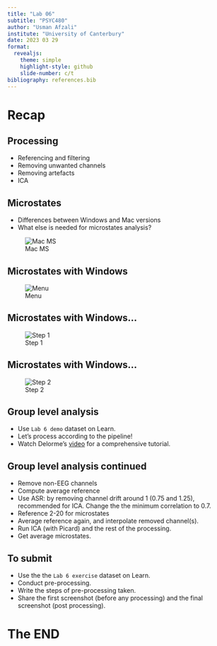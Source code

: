 ```yaml
---
title: "Lab 06"
subtitle: "PSYC480"
author: "Usman Afzali"
institute: "University of Canterbury"
date: 2023 03 29
format: 
  revealjs:
    theme: simple
    highlight-style: github
    slide-number: c/t
bibliography: references.bib
---
```


# Recap {background-color="orange"}

## Processing {background-color="#346bc8"}

-   Referencing and filtering
-   Removing unwanted channels
-   Removing artefacts
-   ICA

## Microstates {background-color="#346bc8"}

-   Differences between Windows and Mac versions
-   What else is needed for microstates analysis?

![Mac MS](/figs/ms-mac.png)

## Microstates with Windows {background-color="#346bc8"}

![Menu](/figs/ms-win3.png)

## Microstates with Windows... {background-color="#346bc8"}

![Step 1](/figs/ms-win1.png)

## Microstates with Windows... {background-color="#346bc8"}

![Step 2](/figs/ms-win2.png)

## Group level analysis {background-color="#346bc8"}

::: incremental

-   Use `Lab 6 demo` dataset on Learn.
-   Let's process according to the pipeline!
-   Watch Delorme's [video](https://eeglab.org/tutorials/10_Group_analysis/multiple_subject_proccessing_overview.html) for a comprehensive tutorial.
:::

##  Group level analysis continued {background-color="#346bc8"}

::: incremental
-   Remove non-EEG channels
-   Compute average reference
-   Use ASR: by removing channel drift around 1 (0.75 and 1.25), recommended for ICA. Change the the minimum correlation to 0.7.
-   Reference 2-20 for microstates
-   Average reference again, and interpolate removed channel(s).
-   Run ICA (with Picard) and the rest of the processing.
-   Get average microstates.
:::

## To submit {background-color=#346bc8}

-   Use the the `Lab 6 exercise` dataset on Learn.
-   Conduct pre-processing.
-   Write the steps of pre-processing taken.
-   Share the first screenshot (before any processing) and the final screenshot (post processing).

# The END {background-color="orange"}
